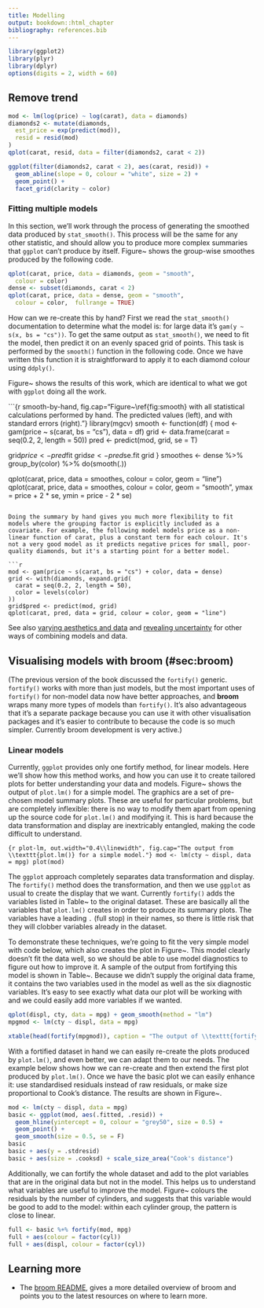 ```yaml
---
title: Modelling
output: bookdown::html_chapter
bibliography: references.bib
---
```


```r
library(ggplot2)
library(plyr)
library(dplyr)
options(digits = 2, width = 60)
```

## Remove trend

```r
mod <- lm(log(price) ~ log(carat), data = diamonds)
diamonds2 <- mutate(diamonds,
  est_price = exp(predict(mod)),
  resid = resid(mod)
)
qplot(carat, resid, data = filter(diamonds2, carat < 2))

ggplot(filter(diamonds2, carat < 2), aes(carat, resid)) + 
  geom_abline(slope = 0, colour = "white", size = 2) + 
  geom_point() + 
  facet_grid(clarity ~ color)
```

### Fitting multiple models {#sub:multiple-models}

In this section, we'll work through the process of generating the smoothed data produced by `stat_smooth()`.  This process will be the same for any other statistic, and should allow you to produce more complex summaries that `ggplot` can't produce by itself.  Figure~\ref{fig:smooth} shows the group-wise smoothes produced by the following code. \index{Model!fitting multiple models} \indexf{stat_smooth}

```r
qplot(carat, price, data = diamonds, geom = "smooth", 
  colour = color)
dense <- subset(diamonds, carat < 2)
qplot(carat, price, data = dense, geom = "smooth", 
  colour = color,  fullrange = TRUE)
```

How can we re-create this by hand?  First we read the `stat_smooth()` documentation to determine what the model is: for large data it's `gam(y ~ s(x, bs = "cs"))`.  To get the same output as `stat_smooth()`, we need to fit the model, then predict it on an evenly spaced grid of points. This task is performed by the `smooth()` function in the following code.  Once we have written this function it is straightforward to apply it to each diamond colour  using `ddply()`. \index{Package!mgcv}

Figure~\ref{fig:smooth-by-hand} shows the results of this work, which are identical to what we got with `ggplot` doing all the work.

```{r smooth-by-hand, fig.cap="Figure~\\ref{fig:smooth} with all statistical calculations performed by hand.  The predicted values (left), and with standard errors (right)."}
library(mgcv)
smooth <- function(df) {
  mod <- gam(price ~ s(carat, bs = "cs"), data = df)
  grid <- data.frame(carat = seq(0.2, 2, length = 50))
  pred <- predict(mod, grid, se = T)
  
  grid$price <- pred$fit
  grid$se <- pred$se.fit
  grid
}
smoothes <- dense %>% 
  group_by(color) %>%
  do(smooth(.))

qplot(carat, price, data = smoothes, colour = color, 
  geom = "line")
qplot(carat, price, data = smoothes, colour = color, 
  geom = "smooth", ymax = price + 2 * se, ymin = price - 2 * se)
```

Doing the summary by hand gives you much more flexibility to fit models where the grouping factor is explicitly included as a covariate. For example, the following model models price as a non-linear function of carat, plus a constant term for each colour. It's not a very good model as it predicts negative prices for small, poor-quality diamonds, but it's a starting point for a better model.

```r
mod <- gam(price ~ s(carat, bs = "cs") + color, data = dense)
grid <- with(diamonds, expand.grid(
  carat = seq(0.2, 2, length = 50),
  color = levels(color)
))
grid$pred <- predict(mod, grid)
qplot(carat, pred, data = grid, colour = color, geom = "line")
```

See also [varying aesthetics and data](#sub:different-aesthetics) and [revealing uncertainty](#sec:uncertainty) for other ways of combining models and data.

## Visualising models with **broom** (#sec:broom)

(The previous version of the book discussed the `fortify()` generic. `fortify()` works with more than just models, but the most important uses of `fortify()` for non-model data now have better approaches, and **broom** wraps many more types of models than `fortify()`. It's also advantageous that it's a separate package because you can use it with other visualisation packages and it's easier to contribute to because the code is so much simpler. Currently broom development is very active.)

### Linear models

Currently, `ggplot` provides only one fortify method, for linear models. Here we'll show how this method works, and how you can use it to create tailored plots for better understanding your data and models. Figure~\ref{fig:plot-lm} shows the output of `plot.lm()` for a simple model. The graphics are a set of pre-chosen model summary plots. These are useful for particular problems, but are completely inflexible: there is no way to modify them apart from opening up the source code for `plot.lm()` and modifying it. This is hard because the data transformation and display are inextricably entangled, making the code difficult to understand. \index{Model!diagnostics} \index{Model!linear} \index{Linear models} \indexf{fortify.lm}

```{r plot-lm, out.width="0.4\\linewidth", fig.cap="The output from \\texttt{plot.lm()} for a simple model."}
mod <- lm(cty ~ displ, data = mpg)
plot(mod)
```

The `ggplot` approach completely separates data transformation and display. The `fortify()` method does the transformation, and then we use `ggplot` as usual to create the display that we want. Currently `fortify()` adds the variables listed in Table~\ref{tbl:fortify-vars} to the original dataset. These are basically all the variables that `plot.lm()` creates in order to produce its summary plots. The variables have a leading `.` (full stop) in their names, so there is little risk that they will clobber variables already in the dataset.

\begin{table}
  \centering
  \begin{tabular}{lp{2.5in}}
    \toprule
    Variable & Description \\
    \midrule
    \texttt{.cooksd}   & Cook's distances \\
    \texttt{.fitted}   & Fitted values \\
    \texttt{.hat}      & Diagonal of the hat matrix \\
    \texttt{.resid}    & Residuals \\
    \texttt{.sigma}    & Estimate of residual standard deviation when corresponding observation is dropped from model \\
    \texttt{.stdresid} & Standardised residuals \\
    \bottomrule
  \end{tabular}
  \caption{The diagnostic variables that \texttt{fortify.lm} assembles and adds to the model data.}
  \label{tbl:fortify-vars}
\end{table}

<!--
% If we just supply \f{fortify} with the model, it will add the diagnostic columns to the model data frame (which just contains the variables used in the model), or we can also supply the full original dataset.  
-->

To demonstrate these techniques, we're going to fit the very simple model with code below, which also creates the plot in Figure~\ref{fig:fortify-mod}. This model clearly doesn't fit the data well, so we should be able to use model diagnostics to figure out how to improve it. A sample of the output from fortifying this model is shown in Table~\ref{tbl:fortify-out}. Because we didn't supply the original data frame, it contains the two variables used in the model as well as the six diagnostic variables. It's easy to see exactly what data our plot will be working with and we could easily add more variables if we wanted.

```r
qplot(displ, cty, data = mpg) + geom_smooth(method = "lm")
mpgmod <- lm(cty ~ displ, data = mpg)
```

```r
xtable(head(fortify(mpgmod)), caption = "The output of \\texttt{fortify(mpgmod)} contains the two variables used in the model (\\texttt{cty} and \\texttt{displ}), and the six diagnostic variables described above.", label = "fortify-out")
```

<!--
% You may notice some similarity between this approach and the transformations performed by stats.  The major difference is that \f{fortify} is global, while statistical transformations are local to the facet and group.
-->

With a fortified dataset in hand we can easily re-create the plots produced by `plot.lm()`, and even better, we can adapt them to our needs. The example below shows how we can re-create and then extend the first plot produced by `plot.lm()`. Once we have the basic plot we can easily enhance it: use standardised residuals instead of raw residuals, or make size proportional to Cook's distance. The results are shown in Figure~\ref{fig:fortify-fr}.

```r
mod <- lm(cty ~ displ, data = mpg)
basic <- ggplot(mod, aes(.fitted, .resid)) +
  geom_hline(yintercept = 0, colour = "grey50", size = 0.5) + 
  geom_point() + 
  geom_smooth(size = 0.5, se = F)
basic
basic + aes(y = .stdresid)
basic + aes(size = .cooksd) + scale_size_area("Cook's distance")
```

Additionally, we can fortify the whole dataset and add to the plot variables that are in the original data but not in the model. This helps us to understand what variables are useful to improve the model. Figure~\ref{fig:fortify-full} colours the residuals by the number of cylinders, and suggests that this variable would be good to add to the model: within each cylinder group, the pattern is close to linear.

```r
full <- basic %+% fortify(mod, mpg)
full + aes(colour = factor(cyl))
full + aes(displ, colour = factor(cyl))
```

## Learning more


* The [broom README](https://github.com/dgrtwo/broom), gives a more detailed
  overview of broom and points you to the latest resources on where to learn 
  more.
